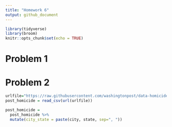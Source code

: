 ```yaml
---
title: "Homework 6"
output: github_document
---
```


```r
library(tidyverse)
library(broom)
knitr::opts_chunk$set(echo = TRUE)
```

# Problem 1

# Problem 2
```r
urlfile="https://raw.githubusercontent.com/washingtonpost/data-homicides/master/homicide-data.csv"
post_homicide = read_csv(url(urlfile))

post_homicide =
  post_homicide %>% 
  mutate(city_state = paste(city, state, sep=", "))
```

